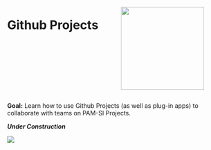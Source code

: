 ::: columns
::: {.column width="50%"}

# Github Projects 

::: 
::: {.column width="50%"}

![](images/githubProjects.png){width=2in}

:::
:::

**Goal:** Learn how to use Github Projects (as well as plug-in apps) to collaborate with teams on PAM-SI Projects.

***Under Construction*** 


![](images/workInProgress.jpg)


